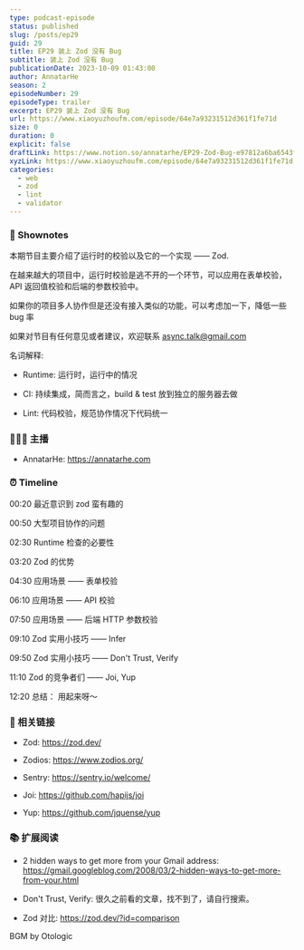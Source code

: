 ```yaml
---
type: podcast-episode
status: published
slug: /posts/ep29
guid: 29
title: EP29 装上 Zod 没有 Bug
subtitle: 装上 Zod 没有 Bug
publicationDate: 2023-10-09 01:43:00
author: AnnatarHe
season: 2
episodeNumber: 29
episodeType: trailer
excerpt: EP29 装上 Zod 没有 Bug
url: https://www.xiaoyuzhoufm.com/episode/64e7a93231512d361f1fe71d
size: 0
duration: 0
explicit: false
draftLink: https://www.notion.so/annatarhe/EP29-Zod-Bug-e97812a6ba6543f9a5326dc851aacaf8?pvs=4
xyzLink: https://www.xiaoyuzhoufm.com/episode/64e7a93231512d361f1fe71d
categories:
  - web
  - zod
  - lint
  - validator
---
```


### 📕 Shownotes

本期节目主要介绍了运行时的校验以及它的一个实现 —— Zod.

在越来越大的项目中，运行时校验是逃不开的一个环节，可以应用在表单校验，API 返回值校验和后端的参数校验中。

如果你的项目多人协作但是还没有接入类似的功能，可以考虑加一下，降低一些 bug 率

如果对节目有任何意见或者建议，欢迎联系 async.talk@gmail.com

名词解释:

- Runtime: 运行时，运行中的情况

- CI: 持续集成，简而言之，build & test 放到独立的服务器去做

- Lint: 代码校验，规范协作情况下代码统一

### 👨‍👨‍👦 主播

- AnnatarHe: https://annatarhe.com

### ⏰ Timeline

00:20 最近意识到 zod 蛮有趣的

00:50 大型项目协作的问题

02:30 Runtime 检查的必要性

03:20 Zod 的优势

04:30 应用场景 —— 表单校验

06:10 应用场景 —— API 校验

07:50 应用场景 —— 后端 HTTP 参数校验

09:10 Zod 实用小技巧 —— Infer

09:50 Zod 实用小技巧 —— Don't Trust, Verify

11:10 Zod 的竞争者们 —— Joi, Yup

12:20 总结： 用起来呀～

### 🔗 相关链接

- Zod: https://zod.dev/

- Zodios: https://www.zodios.org/

- Sentry: https://sentry.io/welcome/

- Joi: https://github.com/hapijs/joi

- Yup: https://github.com/jquense/yup

### 📚 扩展阅读

- 2 hidden ways to get more from your Gmail address: https://gmail.googleblog.com/2008/03/2-hidden-ways-to-get-more-from-your.html

- Don't Trust, Verify: 很久之前看的文章，找不到了，请自行搜索。

- Zod 对比: https://zod.dev/?id=comparison

BGM by Otologic